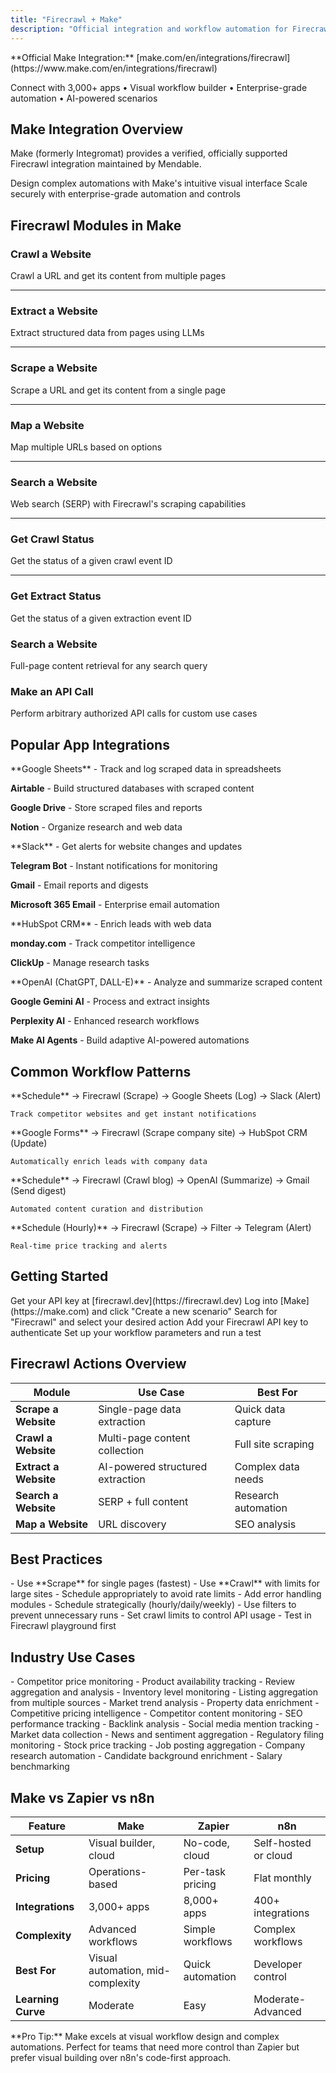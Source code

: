 ```yaml
---
title: "Firecrawl + Make"
description: "Official integration and workflow automation for Firecrawl + Make"
---
```


<Note>
**Official Make Integration:** [make.com/en/integrations/firecrawl](https://www.make.com/en/integrations/firecrawl)

Connect with 3,000+ apps • Visual workflow builder • Enterprise-grade automation • AI-powered scenarios
</Note>

## Make Integration Overview

Make (formerly Integromat) provides a verified, officially supported Firecrawl integration maintained by Mendable.

<CardGroup cols={2}>
  <Card title="Visual Workflow Builder" icon="diagram-project">
    Design complex automations with Make's intuitive visual interface
  </Card>

  <Card title="Enterprise Ready" icon="building">
    Scale securely with enterprise-grade automation and controls
  </Card>
</CardGroup>

## Firecrawl Modules in Make

<AccordionGroup>
  <Accordion title="Actions (7 modules)" icon="bolt">

### Crawl a Website
Crawl a URL and get its content from multiple pages

---

### Extract a Website
Extract structured data from pages using LLMs

---

### Scrape a Website
Scrape a URL and get its content from a single page

---

### Map a Website
Map multiple URLs based on options

---

### Search a Website
Web search (SERP) with Firecrawl's scraping capabilities

---

### Get Crawl Status
Get the status of a given crawl event ID

---

### Get Extract Status
Get the status of a given extraction event ID

  </Accordion>

  <Accordion title="Search (1 module)" icon="magnifying-glass">

### Search a Website
Full-page content retrieval for any search query

  </Accordion>

  <Accordion title="Advanced" icon="code">

### Make an API Call
Perform arbitrary authorized API calls for custom use cases

  </Accordion>
</AccordionGroup>

## Popular App Integrations

<Tabs>
  <Tab title="Data Storage">
**Google Sheets** - Track and log scraped data in spreadsheets

**Airtable** - Build structured databases with scraped content

**Google Drive** - Store scraped files and reports

**Notion** - Organize research and web data
  </Tab>

  <Tab title="Communication">
**Slack** - Get alerts for website changes and updates

**Telegram Bot** - Instant notifications for monitoring

**Gmail** - Email reports and digests

**Microsoft 365 Email** - Enterprise email automation
  </Tab>

  <Tab title="CRM & Sales">
**HubSpot CRM** - Enrich leads with web data

**monday.com** - Track competitor intelligence

**ClickUp** - Manage research tasks
  </Tab>

  <Tab title="AI Tools">
**OpenAI (ChatGPT, DALL-E)** - Analyze and summarize scraped content

**Google Gemini AI** - Process and extract insights

**Perplexity AI** - Enhanced research workflows

**Make AI Agents** - Build adaptive AI-powered automations
  </Tab>
</Tabs>

## Common Workflow Patterns

<CardGroup cols={2}>
  <Card title="Competitor Monitoring" icon="binoculars">
    **Schedule** → Firecrawl (Scrape) → Google Sheets (Log) → Slack (Alert)

    Track competitor websites and get instant notifications
  </Card>

  <Card title="Lead Enrichment" icon="users">
    **Google Forms** → Firecrawl (Scrape company site) → HubSpot CRM (Update)

    Automatically enrich leads with company data
  </Card>

  <Card title="Content Aggregation" icon="newspaper">
    **Schedule** → Firecrawl (Crawl blog) → OpenAI (Summarize) → Gmail (Send digest)

    Automated content curation and distribution
  </Card>

  <Card title="Price Monitoring" icon="chart-line">
    **Schedule (Hourly)** → Firecrawl (Scrape) → Filter → Telegram (Alert)

    Real-time price tracking and alerts
  </Card>
</CardGroup>

## Getting Started

<Steps>
  <Step title="Sign up for Firecrawl">
    Get your API key at [firecrawl.dev](https://firecrawl.dev)
  </Step>

  <Step title="Create a Scenario in Make">
    Log into [Make](https://make.com) and click "Create a new scenario"
  </Step>

  <Step title="Add Firecrawl Module">
    Search for "Firecrawl" and select your desired action
  </Step>

  <Step title="Connect with API Key">
    Add your Firecrawl API key to authenticate
  </Step>

  <Step title="Configure & Test">
    Set up your workflow parameters and run a test
  </Step>
</Steps>

## Firecrawl Actions Overview

| Module | Use Case | Best For |
|--------|----------|----------|
| **Scrape a Website** | Single-page data extraction | Quick data capture |
| **Crawl a Website** | Multi-page content collection | Full site scraping |
| **Extract a Website** | AI-powered structured extraction | Complex data needs |
| **Search a Website** | SERP + full content | Research automation |
| **Map a Website** | URL discovery | SEO analysis |

## Best Practices

<CardGroup cols={2}>
  <Card title="Performance" icon="gauge-high">
    - Use **Scrape** for single pages (fastest)
    - Use **Crawl** with limits for large sites
    - Schedule appropriately to avoid rate limits
    - Add error handling modules
  </Card>

  <Card title="Cost Optimization" icon="piggy-bank">
    - Schedule strategically (hourly/daily/weekly)
    - Use filters to prevent unnecessary runs
    - Set crawl limits to control API usage
    - Test in Firecrawl playground first
  </Card>
</CardGroup>

## Industry Use Cases

<AccordionGroup>
  <Accordion title="E-commerce" icon="cart-shopping">
    - Competitor price monitoring
    - Product availability tracking
    - Review aggregation and analysis
    - Inventory level monitoring
  </Accordion>

  <Accordion title="Real Estate" icon="house">
    - Listing aggregation from multiple sources
    - Market trend analysis
    - Property data enrichment
    - Competitive pricing intelligence
  </Accordion>

  <Accordion title="Marketing" icon="bullhorn">
    - Competitor content monitoring
    - SEO performance tracking
    - Backlink analysis
    - Social media mention tracking
  </Accordion>

  <Accordion title="Finance" icon="chart-line">
    - Market data collection
    - News and sentiment aggregation
    - Regulatory filing monitoring
    - Stock price tracking
  </Accordion>

  <Accordion title="HR & Recruitment" icon="user-tie">
    - Job posting aggregation
    - Company research automation
    - Candidate background enrichment
    - Salary benchmarking
  </Accordion>
</AccordionGroup>

## Make vs Zapier vs n8n

| Feature | Make | Zapier | n8n |
|---------|------|--------|-----|
| **Setup** | Visual builder, cloud | No-code, cloud | Self-hosted or cloud |
| **Pricing** | Operations-based | Per-task pricing | Flat monthly |
| **Integrations** | 3,000+ apps | 8,000+ apps | 400+ integrations |
| **Complexity** | Advanced workflows | Simple workflows | Complex workflows |
| **Best For** | Visual automation, mid-complexity | Quick automation | Developer control |
| **Learning Curve** | Moderate | Easy | Moderate-Advanced |

<Tip>
**Pro Tip:** Make excels at visual workflow design and complex automations. Perfect for teams that need more control than Zapier but prefer visual building over n8n's code-first approach.
</Tip>
